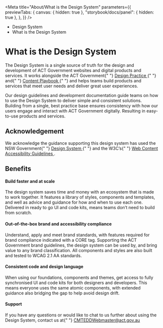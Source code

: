 
<Meta
	title="About/What is the Design System"
	parameters={{
		previewTabs: {
			canvas: { hidden: true },
			"storybook/docs/panel": { hidden: true },
		},
	}}
/>

<div className="act-docs-container">
	<Masthead />
	<main className="act-body">
		<div className="act-flex act-flex-light-purple">
			<div className="act-flex__container act-flex__container-padding-trim">
				<div className="act-flex__grid">
					<div className="act-flex__row">
						<div className="act-col__cw-12">
							<div className="act-box">
								<div className="act-breadcrumbs">
									<ul className="act-breadcrumbs__container">
										<li className="act-breadcrumbs__crumb act-h6">
											<LinkTo className="act-breadcrumbs__crumb__link" kind="about-about--page">
												Design System <i className="fa-solid fa-angle-right"></i>
											</LinkTo>
										</li>
										<li className="act-breadcrumbs__crumb act-h6">
											<LinkTo className="act-breadcrumbs__crumb__link" kind="about-what-is-the-design-system--page">
												What is the Design System <i className="fa-solid fa-angle-right"></i>
											</LinkTo>
										</li>
									</ul>
								</div>
								<h1>What is the Design System</h1>
							</div>
						</div>
					</div>
				</div>
			</div>
		</div>
		<div className="act-flex">
			<div className="act-flex__container">
				<div className="act-flex__grid">
					<div className="act-flex__row">
						<div className="act-col__cw-12">
							<div className="act-box">
								<p>
									The Design System is a single source of truth for the design and development of ACT Government websites and digital products and services. It works alongside the
									ACT Government{" "}
									<a href="https://actgovernment.sharepoint.com/sites/extranet-DesignPractice" target="_blank" title="ACT Design Practice">
										Design Practice
									</a>{" "}
									and{" "}
									<a href="https://actgovernment.sharepoint.com/sites/intranet-Communications/SitePages/Content-Playbook.aspx" target="_blank" title="ACT Content Playbook">
										Content Playbook
									</a>{" "}
									and helps teams build products and services that meet user needs and deliver great user experiences.
								</p>
								<p>
									Our design guidelines and development documentation guide teams on how to use the Design System to deliver simple and consistent solutions. Building from a
									single, best practice base ensures consistency with how our users engage and interact with ACT Government digitally. Resulting in easy-to-use products and
									services.
								</p>
								<h2>Acknowledgement</h2>
								<p>
									We acknowledge the guidance supporting this design system has used the NSW Government{" "}
									<a href="https://www.digital.nsw.gov.au/delivery/digital-service-toolkit/design-system" target="_blank" title="NSW Design System">
										Design System
									</a>{" "}
									and the W3C’s{" "}
									<a href="https://www.w3.org/WAI/WCAG21/Understanding/" target="_blank" title="W3C Web Content Accessibility Guidelines">
										Web Content Accessibility Guidelines
									</a>
									.
								</p>
								<h2>Benefits</h2>
								<h4>Build faster and at scale</h4>
								<p>
									The design system saves time and money with an ecosystem that is made to work together. It features a library of styles, components and templates, and well as
									advice and guidance for how and when to use each one. Delivered in ready to go UI and code kits, means teams don’t need to build from scratch.
								</p>
								<h4>Out-of-the-box brand and accessibility compliance</h4>
								<p>
									Understand, apply and meet brand standards, with features required for brand compliance indicated with a CORE tag. Supporting the ACT Government brand guidelines,
									the design system can be used by, and bring value to any brand classification. All components and styles are also built and tested to WCAG 2.1 AA standards.
								</p>
								<h4>Consistent code and design language</h4>
								<p>
									When using our foundations, components and themes, get access to fully synchronised UI and code kits for both designers and developers. This means everyone uses
									the same atomic components, with extended guidance also bridging the gap to help avoid design drift.
								</p>
								<h4>Support</h4>
								<p>
									If you have any questions or would like to chat to us further about using the Design System, contact us at{" "}
									<a href="mailto:CMTEDDWebmaster@act.gov.au" target="_blank" title="CMTEDDWebmaster@act.gov.au">
										CMTEDDWebmaster@act.gov.au
									</a>
								</p>
							</div>
						</div>
					</div>
				</div>
			</div>
		</div>
	</main>
	<footer className="act-footer">
		<AoC />
		<Footer />
	</footer>
</div>
